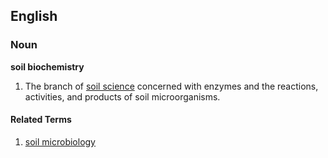 ==English==
===Noun===
'''soil biochemistry'''
# The branch of [[soil science]] concerned with enzymes and the reactions, activities, and products of soil microorganisms.
====Related Terms====
#[[soil microbiology]]